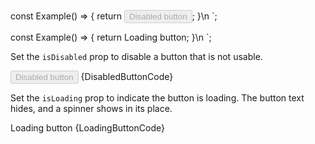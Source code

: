 
const Example() => {
	return <Button disabled={true}>Disabled button</Button>;
}\n
`;

const Example() => {
	return <LoadingButton isLoading>Loading button</Button>;
}\n
`;

<Section title="Disabled" contained={true} border={true} style={{ paddingRight: 0, paddingLeft: 0 }}>
	<p>Set the <Code small={true}>isDisabled</Code> prop to disable a button that is not usable.</p>
	<Preview wrapper={true}>
		<Button disabled={true}>Disabled button</Button>
	</Preview>
	<Snippet language="js">{DisabledButtonCode}</Snippet>
</Section>

<Section title="Loading" contained={true} style={{ paddingRight: 0, paddingBottom: 0, paddingLeft: 0 }}>
	<p>Set the <Code small={true}>isLoading</Code> prop to indicate the button is loading. The button text hides, and a spinner shows in its place.</p>
	<Preview wrapper={true}>
		<LoadingButton isLoading={true}>Loading button</LoadingButton>
	</Preview>
	<Snippet language="js">{LoadingButtonCode}</Snippet>
</Section>
